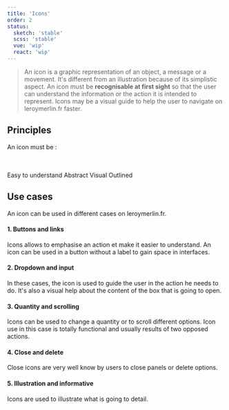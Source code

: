```yaml
---
title: 'Icons'
order: 2
status:
  sketch: 'stable'
  scss: 'stable'
  vue: 'wip'
  react: 'wip'
---
```


> An icon is a graphic representation of an object, a message or a movement. It's different from an illustration because of its simplistic aspect. An icon must be **recognisable at first sight** so that the user can understand the information or the action it is intended to represent. Icons may be a visual guide to help the user to navigate on leroymerlin.fr faster.

## Principles

An icon must be :

<br />
<br />
<HintItem>Easy to understand</HintItem>
<HintItem>Abstract</HintItem>
<HintItem>Visual</HintItem>
<HintItem>Outlined</HintItem>

## Use cases

An icon can be used in different cases on leroymerlin.fr.

#### 1. Buttons and links

Icons allows to emphasise an action et make it easier to understand. An icon can be used in a button without a label to gain space in interfaces.

#### 2. Dropdown and input

In these cases, the icon is used to guide the user in the action he needs to do. It's also a visual help about the content of the box that is going to open.

#### 3. Quantity and scrolling

Icons can be used to change a quantity or to scroll different options. Icon use in this case is totally functional and usually results of two opposed actions.

#### 4. Close and delete

Close icons are very well know by users to close panels or delete options.

#### 5. Illustration and informative

Icons are used to illustrate what is going to detail.
